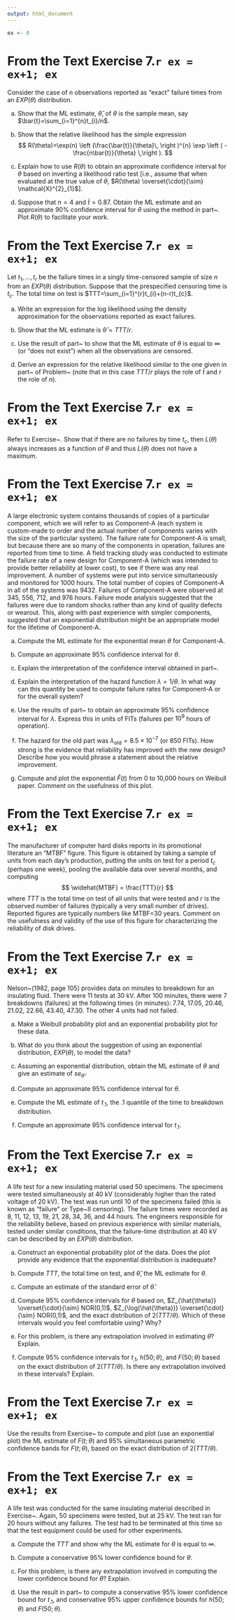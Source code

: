 ```yaml
---
output: html_document
---
```


```r
ex <- 0
```


# From the Text Exercise 7.`r ex = ex+1; ex`

 \label{exercise:exponential.ml.complete} Consider the case of $n$ observations reported as "exact" failure times from an $EXP(\theta)$ distribution.  	  
 

a.  Show that the ML estimate, $\hat{\theta}$, of $\theta$ is the sample mean, say $\bar{t}=\sum_{i=1}^{n}t_{i}/n$.  	  

a.  \label{exercise.part:complete.data.exponential.profile} Show that the relative likelihood has the simple expression 
$$
 R(\theta)=\exp(n) \left (\frac{\bar{t}}{\theta}\, \right )^{n} \exp \left ( - \frac{n\bar{t}}{\theta} \,\right ). 
$$  

a. \label{exercise.part:chisquare.exponential.lr.interval} Explain how to use $R(\theta)$ to obtain an approximate confidence interval for $\theta$ based on inverting a likelihood ratio test [i.e., assume that when evaluated at the true value of $\theta$, $R(\theta) \overset{\cdot}{\sim} \mathcal{X}^{2}_{1}$]. 

a.  \label{exercise.part:chisquare.exponential.lr.interval.ex} Suppose that $n=4$ and $\bar{t}=0.87$. Obtain  the ML estimate and an approximate $90\%$ confidence interval for $\theta$ using the method in part~\ref{exercise.part:chisquare.exponential.lr.interval}. Plot $R(\theta)$ to facilitate your work.  


# From the Text Exercise 7.`r ex = ex+1; ex`

 \label{exercise:exponential.ml.type1.censored} Let $t_{1}, \ldots, t_{r}$ be the failure times in a singly time-censored sample of size $n$ from an $EXP(\theta)$ distribution. Suppose that the prespecified censoring time is $t_{c}$. The total time on test is $TTT=\sum_{i=1}^{r}t_{i}+(n-r)t_{c}$. 
 

a.  \label{exercise.part:exponential.ml.density} Write an expression for the log likelihood using the density approximation for the observations reported as exact failures. 

a.  Show that the ML estimate is $\hat{\theta}=TTT/r$.  		 

a.  \label{exercise.part:exponential.ml.exist.limit.allc} Use the result of part~\ref{exercise.part:exponential.ml.density} to show that the ML estimate of $\theta$ is equal to $\infty$ (or "does not exist") when all the observations are censored. 

a.  Derive an expression for the relative likelihood similar to the one given in part~\ref{exercise.part:complete.data.exponential.profile} of Problem~\ref{exercise:exponential.ml.complete} (note that in this case $TTT/r$ plays the role of $\bar{t}$ and $r$ the role of $n$).  


# From the Text Exercise 7.`r ex = ex+1; ex`

 Refer to Exercise~\ref{exercise:exponential.ml.type1.censored}. Show that  if there are no failures by time $t_{c}$, then $L(\theta)$ always increases as a function of  $\theta$ and thus $L(\theta)$ does not have a maximum. 


# From the Text Exercise 7.`r ex = ex+1; ex`

 \label{exercise:elec.sys} A large electronic system contains thousands of copies of a particular component, which we will refer to as Component-A (each system is custom-made to order and the actual number of components varies with the size of the particular system). The failure rate for Component-A is small, but because there are so many of the components in operation, failures are reported from time to time. A field tracking study was conducted to estimate the failure rate of a new design for Component-A (which was intended to provide better reliability at lower cost), to see if there was any real improvement. A number of systems were put into service simultaneously and monitored for 1000 hours. The total number of copies of Component-A in all of the systems was 9432. Failures of Component-A were observed at 345, 556, 712, and 976 hours. Failure mode analysis suggested that the failures were due to random shocks rather than any kind of quality defects or wearout. This, along with past experience with simpler components, suggested that an exponential distribution might be an appropriate model for the lifetime of Component-A. 
 

a. Compute the ML estimate for the exponential mean $\theta$ for Component-A. 

a. \label{ex.pt:ci.theta} Compute an approximate 95\% confidence interval for $\theta$. 

a. Explain the interpretation of the confidence interval obtained in part~\ref{ex.pt:ci.theta}. 

a. Explain the interpretation of the hazard function  $\lambda=1/\theta$. In what way can this quantity be used to compute failure rates for Component-A or for the overall system? 

a. Use the results of part~\ref{ex.pt:ci.theta} to obtain an approximate 95\% confidence interval for $\lambda$. Express this in units of FITs (failures per $10^{9}$ hours of operation). 

a. The hazard for the old part was $\lambda_{\mbox{old}}=8.5 \times 10^{-7}$ (or 850 FITs). How strong is the evidence that reliability has improved with the new design? Describe how you would phrase a statement about the relative improvement. 

a. Compute and plot the exponential $\hat{F}(t)$ from 0 to 10,000 hours on Weibull paper. Comment on the usefulness of this plot.  


# From the Text Exercise 7.`r ex = ex+1; ex`

 The manufacturer of computer hard disks reports in its promotional literature an "MTBF" figure. This figure is obtained by taking a sample of units from each day's production, putting the units on test for a period $t_{c}$ (perhaps one week), pooling the available data over several months, and computing 
$$
 \widehat{MTBF} = \frac{TTT}{r} 
$$ where $TTT$ is the total time on test of all units that were tested and $r$ is the observed number of failures (typically a very small number of drives).  Reported figures are typically numbers like MTBF=30 years.  Comment on the usefulness and validity of the use of this figure for characterizing the reliability of disk drives. 


# From the Text Exercise 7.`r ex = ex+1; ex`

 Nelson~(1982, page 105) provides data on minutes to breakdown for an insulating fluid. There were 11 tests at 30 kV.  After 100 minutes, there were $7$ breakdowns (failures) at the following times (in minutes): 7.74, 17.05, 20.46, 21.02, 22.66, 43.40, 47.30. The other $4$ units had not failed. 
 

a. Make a Weibull probability plot and an exponential probability plot for these data. 

a.  What do you think about the suggestion of using  an exponential distribution, $EXP(\theta)$, to model the data?  

a. Assuming an exponential distribution, obtain the ML estimate of  $\theta$ and give an estimate of $se_{\hat{\theta}}$. 

a. Compute an approximate $95\%$ confidence interval for $\theta$. 

a. Compute the ML estimate of $t_{.1}$, the $.1$ quantile of the time to breakdown distribution. 

a. Compute an approximate $95\%$ confidence interval for $t_{.1}$.  


# From the Text Exercise 7.`r ex = ex+1; ex`

 \label{exercise:insul.material.40kv}  A life test for a new insulating material used 50 specimens.  The specimens were tested simultaneously at 40 kV (considerably higher than the rated voltage of 20 kV). The test was run until 10 of the specimens failed (this is known as "failure"  or Type~II censoring). The failure times were recorded as 8, 11, 12, 13, 19, 21, 28, 34, 36, and 44 hours. The engineers responsible for the reliability believe, based on previous experience with similar materials, tested under similar conditions, that the failure-time distribution at 40 kV can be described by an $EXP(\theta)$ distribution. 
 

a.	 Construct an exponential probability plot of the data. Does the plot provide any evidence that the exponential distribution is inadequate? 

a.	 Compute $TTT$, the total time on test,  and $\hat{\theta}$, the ML estimate for $\theta$. 

a.	 Compute an estimate of the standard error of $\hat{\theta}$. 

a.	 Compute 95\% confidence intervals for $\theta$ based on, $Z_{\hat{\theta}} \overset{\cdot}{\sim} NOR(0,1)$, $Z_{\log(\hat{\theta})} \overset{\cdot}{\sim} NOR(0,1)$, and the exact distribution of $2(TTT/\theta)$. Which of these intervals would you feel comfortable using? Why? 

a.	 For this problem, is there any extrapolation involved in  estimating $\theta$? Explain. 

a.	 Compute 95\% confidence intervals for $t_{.1}$, $h(50;\theta)$, and $F(50;\theta)$ based on the exact distribution of $2(TTT/\theta)$. Is there any  extrapolation involved in these intervals? Explain.  


# From the Text Exercise 7.`r ex = ex+1; ex`

 Use the results from Exercise~\ref{exercise:insul.material.40kv} to compute and plot (use an exponential plot) the ML estimate of $F(t;\theta)$ and 95\% simultaneous parametric confidence bands for $F(t;\theta)$, based on the exact distribution of $2(TTT/\theta)$. 


# From the Text Exercise 7.`r ex = ex+1; ex`

 A life test was conducted for the same insulating material described in Exercise~\ref{exercise:insul.material.40kv}.  Again, 50 specimens were tested, but at 25 kV. The test ran for 20 hours without any failures. The test had to be terminated at this time so that the test equipment could be used for other experiments. 
 

a.	 Compute the $TTT$ and show why the ML estimate for $\theta$ is equal to $\infty$. 

a. \label{exercise.part:insulation.ci.for.expmean} Compute a conservative 95\% lower confidence bound for $\theta$. 

a.	 For this problem, is there any extrapolation involved in  computing the lower confidence bound for $\theta$? Explain. 

a.	 Use the result in part~\ref{exercise.part:insulation.ci.for.expmean} to compute a conservative 95\% lower confidence bound for $t_{.1}$, and conservative 95\% upper confidence bounds for $h(50;\theta)$ and $F(50;\theta)$.  


